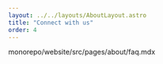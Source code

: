 ---
layout: ../../layouts/AboutLayout.astro
title: "Connect with us"
order: 4
---
monorepo/website/src/pages/about/faq.mdx